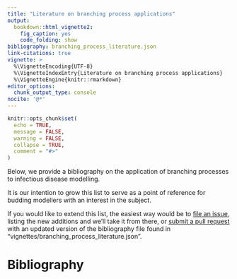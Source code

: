 ```yaml
---
title: "Literature on branching process applications"
output:
  bookdown::html_vignette2:
    fig_caption: yes
    code_folding: show
bibliography: branching_process_literature.json
link-citations: true
vignette: >
  %\VignetteEncoding{UTF-8}
  %\VignetteIndexEntry{Literature on branching process applications}
  %\VignetteEngine{knitr::rmarkdown}
editor_options: 
  chunk_output_type: console
nocite: '@*'
---
```


```r
knitr::opts_chunk$set(
  echo = TRUE,
  message = FALSE,
  warning = FALSE,
  collapse = TRUE,
  comment = "#>"
)
```

Below, we provide a bibliography on the application of branching processes to 
infectious disease modelling. 

It is our intention to grow this list to serve as a point of reference for 
budding modellers with an interest in the subject. 

If you would like to extend this list, the easiest way would be to [file an issue](https://github.com/epiverse-trace/epichains/issues/new/choose), listing the
new additions and we'll take it from there,
or [submit a pull request](https://github.com/epiverse-trace/epichains/pulls) 
with an updated version of the bibliography file found in 
"vignettes/branching_process_literature.json".

# Bibliography
